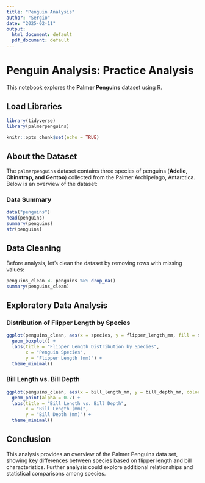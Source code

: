 ```yaml
---
title: "Penguin Analysis"
author: "Sergio"
date: "2025-02-11"
output:
  html_document: default
  pdf_document: default
---
```

# Penguin Analysis: Practice Analysis
This notebook explores the **Palmer Penguins** dataset using R.

## Load Libraries
```r
library(tidyverse)
library(palmerpenguins)
```


```r
knitr::opts_chunk$set(echo = TRUE)
```

## About the Dataset
The `palmerpenguins` dataset contains three species of penguins (**Adelie, Chinstrap, and Gentoo**) collected from the Palmer Archipelago, Antarctica. Below is an overview of the dataset:

### Data Summary
```r
data("penguins")
head(penguins)
summary(penguins)
str(penguins)
```

## Data Cleaning
Before analysis, let's clean the dataset by removing rows with missing values:
```r
penguins_clean <- penguins %>% drop_na()
summary(penguins_clean)
```

## Exploratory Data Analysis
### Distribution of Flipper Length by Species
```r
ggplot(penguins_clean, aes(x = species, y = flipper_length_mm, fill = species)) +
  geom_boxplot() +
  labs(title = "Flipper Length Distribution by Species", 
       x = "Penguin Species", 
       y = "Flipper Length (mm)") +
  theme_minimal()
```

### Bill Length vs. Bill Depth
```r
ggplot(penguins_clean, aes(x = bill_length_mm, y = bill_depth_mm, color = species)) +
  geom_point(alpha = 0.7) +
  labs(title = "Bill Length vs. Bill Depth", 
       x = "Bill Length (mm)", 
       y = "Bill Depth (mm)") +
  theme_minimal()
```

## Conclusion
This analysis provides an overview of the Palmer Penguins data set, showing key differences between species based on flipper length and bill characteristics. Further analysis could explore additional relationships and statistical comparisons among species.